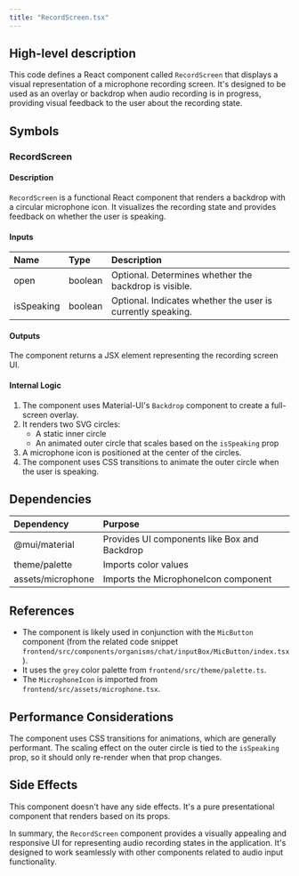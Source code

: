 ```yaml
---
title: "RecordScreen.tsx"
---
```


## High-level description
This code defines a React component called `RecordScreen` that displays a visual representation of a microphone recording screen. It's designed to be used as an overlay or backdrop when audio recording is in progress, providing visual feedback to the user about the recording state.

## Symbols

### RecordScreen
#### Description
`RecordScreen` is a functional React component that renders a backdrop with a circular microphone icon. It visualizes the recording state and provides feedback on whether the user is speaking.

#### Inputs
| Name | Type | Description |
|:-----|:-----|:------------|
| open | boolean | Optional. Determines whether the backdrop is visible. |
| isSpeaking | boolean | Optional. Indicates whether the user is currently speaking. |

#### Outputs
The component returns a JSX element representing the recording screen UI.

#### Internal Logic
1. The component uses Material-UI's `Backdrop` component to create a full-screen overlay.
2. It renders two SVG circles:
   - A static inner circle
   - An animated outer circle that scales based on the `isSpeaking` prop
3. A microphone icon is positioned at the center of the circles.
4. The component uses CSS transitions to animate the outer circle when the user is speaking.

## Dependencies
| Dependency | Purpose |
|:-----------|:--------|
| @mui/material | Provides UI components like Box and Backdrop |
| theme/palette | Imports color values |
| assets/microphone | Imports the MicrophoneIcon component |

## References
- The component is likely used in conjunction with the `MicButton` component (from the related code snippet `frontend/src/components/organisms/chat/inputBox/MicButton/index.tsx`).
- It uses the `grey` color palette from `frontend/src/theme/palette.ts`.
- The `MicrophoneIcon` is imported from `frontend/src/assets/microphone.tsx`.

## Performance Considerations
The component uses CSS transitions for animations, which are generally performant. The scaling effect on the outer circle is tied to the `isSpeaking` prop, so it should only re-render when that prop changes.

## Side Effects
This component doesn't have any side effects. It's a pure presentational component that renders based on its props.

In summary, the `RecordScreen` component provides a visually appealing and responsive UI for representing audio recording states in the application. It's designed to work seamlessly with other components related to audio input functionality.